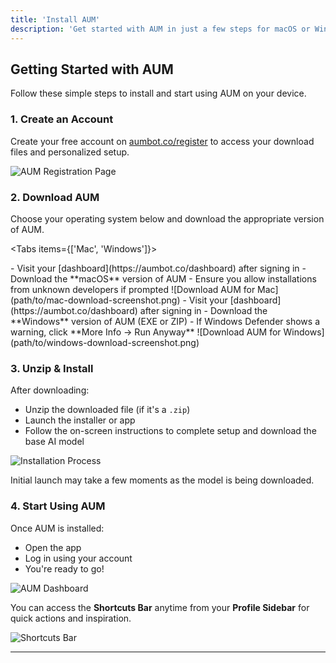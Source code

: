 ```yaml
---
title: 'Install AUM'
description: 'Get started with AUM in just a few steps for macOS or Windows.'
---
```


## Getting Started with AUM

Follow these simple steps to install and start using AUM on your device.

### 1. Create an Account

Create your free account on [aumbot.co/register](https://aumbot.co/register) to access your download files and personalized setup.

![AUM Registration Page](register.png)

### 2. Download AUM

Choose your operating system below and download the appropriate version of AUM.

<Tabs items={['Mac', 'Windows']}>

  <Tab title="Mac">
    - Visit your [dashboard](https://aumbot.co/dashboard) after signing in  
    - Download the **macOS** version of AUM  
    - Ensure you allow installations from unknown developers if prompted  
    ![Download AUM for Mac](path/to/mac-download-screenshot.png)
  </Tab>

  <Tab title="Windows">
    - Visit your [dashboard](https://aumbot.co/dashboard) after signing in  
    - Download the **Windows** version of AUM (EXE or ZIP)  
    - If Windows Defender shows a warning, click **More Info → Run Anyway**  
    ![Download AUM for Windows](path/to/windows-download-screenshot.png)
  </Tab>

</Tabs>

### 3. Unzip & Install

After downloading:
- Unzip the downloaded file (if it's a `.zip`)
- Launch the installer or app
- Follow the on-screen instructions to complete setup and download the base AI model

![Installation Process](path/to/installation-process-screenshot.png)

<Note icon="info">
Initial launch may take a few moments as the model is being downloaded.
</Note>

### 4. Start Using AUM

Once AUM is installed:
- Open the app  
- Log in using your account  
- You're ready to go!

![AUM Dashboard](path/to/aum-dashboard-screenshot.png)

You can access the **Shortcuts Bar** anytime from your **Profile Sidebar** for quick actions and inspiration.

![Shortcuts Bar](path/to/shortcuts-bar-screenshot.png)

---

